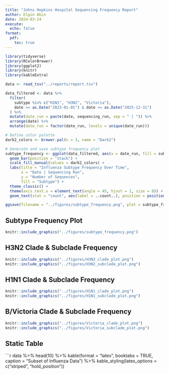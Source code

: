 ```yaml
---
title: "Johns Hopkins Hospital Sequencing Frequency Report"
author: Elgin Akin
date: 2024-03-24
execute: 
  echo: false
format: 
  pdf:
    toc: true
---
```


```r
library(tidyverse)
library(RColorBrewer)
library(ggplot2)
library(knitr)
library(kableExtra)

data <- read_tsv("../reports/report.tsv")

data_filtered <- data %>% 
  filter(
    subtype %in% c("H1N1", "H3N2", "Victoria"), 
    date >= as.Date("2023-01-01") & date <= as.Date("2025-12-31")
  ) %>%
  mutate(date_run = paste(date, sequencing_run, sep = " | ")) %>%
  arrange(date) %>%
  mutate(date_run = factor(date_run, levels = unique(date_run)))

# Define color palette
dark2_colors <- brewer.pal(n = 3, name = "Dark2")

# Generate and save subtype frequency plot
subtype_frequency <- ggplot(data_filtered, aes(x = date_run, fill = subtype)) +
  geom_bar(position = "stack") +
  scale_fill_manual(values = dark2_colors) +  
  labs(title = "Influenza Subtype Frequency Over Time",
       x = "Date | Sequencing Run",
       y = "Number of Sequences",
       fill = "Subtype") +
  theme_classic() +
  theme(axis.text.x = element_text(angle = 45, hjust = 1, size = 8)) +
  geom_text(stat = "count", aes(label = ..count..), position = position_stack(vjust = 0.5))

ggsave(filename = "../figures/subtype_frequency.png", plot = subtype_frequency, width = 10, height = 4)
```

## **Subtype Frequency Plot**
```r
knitr::include_graphics("../figures/subtype_frequency.png")
```

## **H3N2 Clade & Subclade Frequency**
```r
knitr::include_graphics("../figures/H3N2_clade_plot.png")
knitr::include_graphics("../figures/H3N2_subclade_plot.png")
```

## **H1N1 Clade & Subclade Frequency**
```r
knitr::include_graphics("../figures/H1N1_clade_plot.png")
knitr::include_graphics("../figures/H1N1_subclade_plot.png")
```

## **B/Victoria Clade & Subclade Frequency**
```r
knitr::include_graphics("../figures/Victoria_clade_plot.png")
knitr::include_graphics("../figures/Victoria_subclade_plot.png")
```

## **Static Table**
```r
data %>%
  head(10) %>%
  kable(format = "latex", booktabs = TRUE, caption = "Subset of Influenza Data") %>%
  kable_styling(latex_options = c("striped", "hold_position"))
